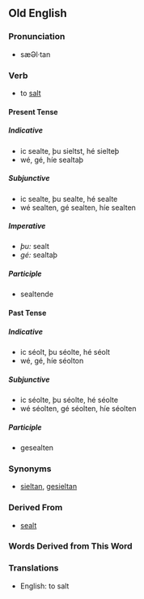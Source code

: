 ==Old English==

===Pronunciation===
*sæƏl·tan

===Verb===
*to [[salt]]

====Present Tense====

=====Indicative=====
*ic sealte, þu sieltst, hé sielteþ
*wé, gé, híe sealtaþ

=====Subjunctive=====
*ic sealte, þu sealte, hé sealte
*wé sealten, gé sealten, híe sealten

=====Imperative=====
*''þu:'' sealt
*''gé:'' sealtaþ

=====Participle=====
*sealtende

====Past Tense====

=====Indicative=====
*ic séolt, þu séolte, hé séolt
*wé, gé, híe séolton

=====Subjunctive=====
*ic séolte, þu séolte, hé séolte
*wé séolten, gé séolten, híe séolten

=====Participle=====
*gesealten

===Synonyms===
*[[sieltan]], [[gesieltan]]

===Derived From===
*[[sealt]]

===Words Derived from This Word===


===Translations===
*English: to salt